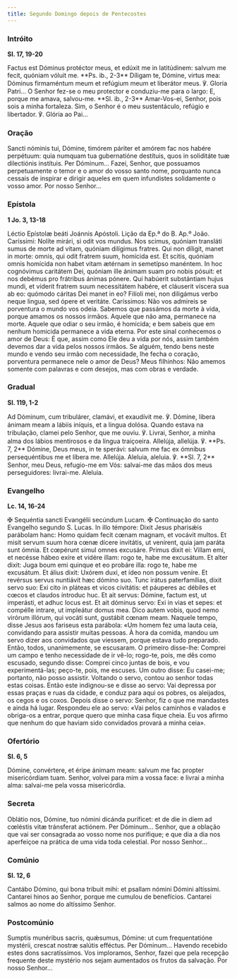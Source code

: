 ```yaml
---
title: Segundo Domingo depois de Pentecostes
---
```


### Intróito

**Sl. 17, 19-20**

<div class="side-by-side not-content">
  <span>
    Factus est Dóminus protéctor meus, et edúxit me in latitúdinem: salvum me
    fecit, quóniam vóluit me. **Ps. ib., 2-3** Díligam te, Dómine, virtus mea:
    Dóminus firmaméntum meum et refúgium meum et liberátor meus. ℣. Gloria
    Patri...
  </span>
  <span>
    O Senhor fez-se o meu protector e conduziu-me para o largo: E, porque me
    amava, salvou-me. **Sl. ib., 2-3** Amar-Vos-ei, Senhor, pois sois a minha
    fortaleza. Sim, o Senhor é o meu sustentáculo, refúgio e libertador. ℣.
    Glória ao Pai...
  </span>
</div>

### Oração

<div class="side-by-side not-content">
  <span>
    Sancti nóminis tui, Dómine, timórem páriter et amórem fac nos habére
    perpétuum: quia numquam tua gubernatióne destítuis, quos in soliditáte tuæ
    dilectiónis instítuis. Per Dóminum...
  </span>
  <span>
    Fazei, Senhor, que possuamos perpetuamente o temor e o amor do vosso santo
    nome, porquanto nunca cessais de inspirar e dirigir aqueles em quem
    infundistes solidamente o vosso amor. Por nosso Senhor...
  </span>
</div>

### Epístola

**1 Jo. 3, 13-18**

<div class="side-by-side not-content">
  <span>Léctio Epístolæ beáti Joánnis Apóstoli.</span>
  <span>Lição da Ep.ª do B. Ap.º João.</span>
  <span>
    Caríssimi: Nolíte mirári, si odit vos mundus. Nos scimus, quóniam transláti
    sumus de morte ad vitam, quóniam dilígimus fratres. Qui non díligit, manet
    in morte: omnis, qui odit fratrem suum, homícida est. Et scitis, quóniam
    omnis homícida non habet vitam ætérnam in semetípso manéntem. In hoc
    cognóvimus caritátem Dei, quóniam ille ánimam suam pro nobis pósuit: et nos
    debémus pro frátribus ánimas pónere. Qui habúerit substántiam hujus mundi,
    et víderit fratrem suum necessitátem habére, et cláuserit víscera sua ab eo:
    quómodo cáritas Dei manet in eo? Filíoli mei, non diligámus verbo neque
    lingua, sed ópere et veritáte.
  </span>
  <span>
    Caríssimos: Não vos admireis se porventura o mundo vos odeia. Sabemos que
    passámos da morte à vida, porque amamos os nossos irmãos. Aquele que não
    ama, permanece na morte. Aquele que odiar o seu irmão, é homicida; e bem
    sabeis que em nenhum homicida permanece a vida eterna. Por este sinal
    conhecemos o amor de Deus: É que, assim como Ele deu a vida por nós, assim
    também devemos dar a vida pelos nossos irmãos. Se alguém, tendo bens neste
    mundo e vendo seu irmão com necessidade, lhe fecha o coração, porventura
    permanece nele o amor de Deus? Meus filhinhos: Não amemos somente com
    palavras e com desejos, mas com obras e verdade.
  </span>
</div>

### Gradual

**Sl. 119, 1-2**

<div class="side-by-side not-content">
  <span>
    Ad Dóminum, cum tribulárer, clamávi, et exaudívit me. ℣. Dómine, libera
    ánimam meam a lábiis iníquis, et a lingua dolósa.
  </span>
  <span>
    Quando estava na tribulação, clamei pelo Senhor, que me ouviu. ℣. Livrai,
    Senhor, a minha alma dos lábios mentirosos e da língua traiçoeira.
  </span>
  <span>
    Allelúja, allelúja. ℣. **Ps. 7, 2** Dómine, Deus meus, in te sperávi: salvum
    me fac ex ómnibus persequéntibus me et líbera me. Allelúja.
  </span>
  <span>
    Aleluia, aleluia. ℣. **Sl. 7, 2** Senhor, meu Deus, refugio-me em Vós:
    salvai-me das mãos dos meus perseguidores: livrai-me. Aleluia.
  </span>
</div>

### Evangelho

**Lc. 14, 16-24**

<div class="side-by-side not-content">
  <span>
    <span class="text-red-500">✠</span> Sequéntia sancti Evangélii secúndum
    Lucam.
  </span>
  <span>
    <span class="text-red-500">✠</span> Continuação do santo Evangelho segundo
    S. Lucas.
  </span>
  <span>
    In illo témpore: Dixit Jesus pharisǽis parábolam hanc: Homo quidam fecit
    cœnam magnam, et vocávit multos. Et misit servum suum hora cœnæ dícere
    invitátis, ut venírent, quia jam paráta sunt ómnia. Et cœpérunt simul omnes
    excusáre. Primus dixit ei: Villam emi, et necésse hábeo exíre et vidére
    illam: rogo te, habe me excusátum. Et alter dixit: Juga boum emi quinque et
    eo probáre illa: rogo te, habe me excusátum. Et álius dixit: Uxórem duxi, et
    ídeo non possum veníre. Et revérsus servus nuntiávit hæc dómino suo. Tunc
    irátus paterfamílias, dixit servo suo: Exi cito in pláteas et vicos
    civitátis: et páuperes ac débiles et cœcos et claudos íntroduc huc. Et ait
    servus: Dómine, factum est, ut imperásti, et adhuc locus est. Et ait dóminus
    servo: Exi in vias et sepes: et compélle intrare, ut impleátur domus mea.
    Dico autem vobis, quod nemo virórum illórum, qui vocáti sunt, gustábit cœnam
    meam.
  </span>
  <span>
    Naquele tempo, disse Jesus aos fariseus esta parábola: «Um homem fez uma
    lauta ceia, convidando para assistir muitas pessoas. À hora da comida,
    mandou um servo dizer aos convidados que viessem, porque estava tudo
    preparado. Então, todos, unanimemente, se escusaram. O primeiro disse-lhe:
    Comprei um campo e tenho necessidade de ir vê-lo; rogo-te, pois, me dês como
    escusado, segundo disse: Comprei cinco juntas de bois, e vou
    experimentá-las; peço-te, pois, me escuses. Um outro disse: Eu casei-me;
    portanto, não posso assistir. Voltando o servo, contou ao senhor todas estas
    coisas. Então este indignou-se e disse ao servo: Vai depressa por essas
    praças e ruas da cidade, e conduz para aqui os pobres, os aleijados, os
    cegos e os coxos. Depois disse o servo: Senhor, fiz o que me mandastes e
    ainda há lugar. Respondeu ele ao servo: «Vai pelos caminhos e valados e
    obriga-os a entrar, porque quero que minha casa fique cheia. Eu vos afirmo
    que nenhum do que haviam sido convidados provará a minha ceia».
  </span>
</div>

### Ofertório

**Sl. 6, 5**

<div class="side-by-side not-content">
  <span>
    Dómine, convértere, et éripe ánimam meam: salvum me fac propter
    misericórdiam tuam.
  </span>
  <span>
    Senhor, volvei para mim a vossa face: e livrai a minha alma: salvai-me pela
    vossa misericórdia.
  </span>
</div>

### Secreta

<div class="side-by-side not-content">
  <span>
    Oblátio nos, Dómine, tuo nómini dicánda puríficet: et de die in diem ad
    cœléstis vitæ tránsferat actiónem. Per Dóminum...
  </span>
  <span>
    Senhor, que a oblação que vai ser consagrada ao vosso nome nos purifique; e
    que dia a dia nos aperfeiçoe na prática de uma vida toda celestial. Por
    nosso Senhor...
  </span>
</div>

### Comúnio

**Sl. 12, 6**

<div class="side-by-side not-content">
  <span>
    Cantábo Dómino, qui bona tríbuit mihi: et psallam nómini Dómini altíssimi.
  </span>
  <span>
    Cantarei hinos ao Senhor, porque me cumulou de benefícios. Cantarei salmos
    ao nome do altíssimo Senhor.
  </span>
</div>

### Postcomúnio

<div class="side-by-side not-content">
  <span>
    Sumptis munéribus sacris, quǽsumus, Dómine: ut cum frequentatióne mystérii,
    crescat nostræ salútis efféctus. Per Dóminum...
  </span>
  <span>
    Havendo recebido estes dons sacratíssimos. Vos imploramos, Senhor, fazei que
    pela recepção frequente deste mystério nos sejam aumentados os frutos da
    salvação. Por nosso Senhor...
  </span>
</div>
